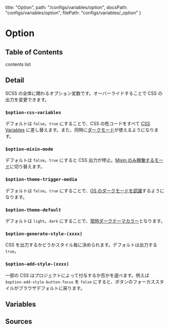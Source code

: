   title: "Option",
  path: "/configs/variables/option",
  docsPath: "configs/variables/option",
  filePath: "configs/variables/_option"
}


# Option

## Table of Contents

contents list

## Detail

SCSS の全体に関わるオプション変数です。オーバーライドすることで CSS の出力を変更できます。

### `$option-css-variables`

デフォルトは `false`。`true` にすることで、CSS の色コードをすべて [CSS Variables](/getting-started/css-variables) に差し替えます。また、同時に[ダークモード](/getting-started/dark-mode)が使えるようになります。

### `$option-mixin-mode`

デフォルトは `false`。`true` にすると CSS 出力が停止。[Mixin のみ稼働するモード](/getting-started/using-with-scss#mixin-mode)に切り替えます。

### `$option-theme-trigger-media`

デフォルトは `false`。`true` にすることで、[OS のダークモードを認識](/getting-started/dark-mode#trigger)するようになります。

### `$option-theme-default`

デフォルトは `light`。`dark` にすることで、[常時ダークテーマカラー](/getting-started/dark-mode#default-dark)となります。

### `$option-generate-style-(xxxx)`

CSS を出力するかどうかスタイル毎に決められます。デフォルトは出力する `true`。

### `$option-add-style-(xxxx)`

一部の CSS はプロジェクトによって付与するか否かを選べます。例えば `$option-add-style-button-focus` を `false` にすると、ボタンのフォーカススタイルがブラウザデフォルトに戻ります。

## Variables

<PreviewVariablesSingle filePath={meta.filePath} viewCompiled={false} />

## Sources

<PreviewSources
  title={meta.title}
  docsPath={meta.docsPath}
  scssPath={meta.filePath}
/>
